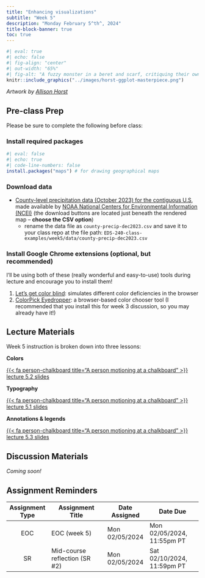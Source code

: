 ```yaml
---
title: "Enhancing visualizations"
subtitle: "Week 5"
description: "Monday February 5^th^, 2024"
title-block-banner: true
toc: true
---
```


```r
#| eval: true 
#| echo: false
#| fig-align: "center"
#| out-width: "65%" 
#| fig-alt: "A fuzzy monster in a beret and scarf, critiquing their own column graph on a canvas in front of them while other assistant monsters (also in berets) carry over boxes full of elements that can be used to customize a graph (like themes and geometric shapes). In the background is a wall with framed data visualizations. Stylized text reads 'ggplot2: build a data masterpiece.'"
knitr::include_graphics("../images/horst-ggplot-masterpiece.png")
```

:::{.gray-text .center-text}
*Artwork by [Allison Horst](https://allisonhorst.com/)*
:::

## Pre-class Prep

Please be sure to complete the following before class:

### Install required packages

```r
#| eval: false
#| echo: true
#| code-line-numbers: false
install.packages("maps") # for drawing geographical maps
```

### Download data
 
- [County-level precipitation data (October 2023) for the contiguous U.S](https://www.ncei.noaa.gov/access/monitoring/climate-at-a-glance/county/mapping/110/pcp/202312/1/value), made available by [NOAA National Centers for Environmental Information (NCEI)](https://www.ncei.noaa.gov/) (the download buttons are located just beneath the rendered map -- **choose the CSV option**)
  - rename the data file as `county-precip-dec2023.csv` and save it to your class repo at the file path: `EDS-240-class-examples/week5/data/county-precip-dec2023.csv`

### Install Google Chrome extensions (optional, but recommended)

I'll be using both of these (really wonderful and easy-to-use) tools during lecture and encourage you to install them!

1. [Let's get color blind](https://chromewebstore.google.com/detail/lets-get-color-blind/bkdgdianpkfahpkmphgehigalpighjck): simulates different color deficiencies in the browser
2. [ColorPick Eyedropper](https://chromewebstore.google.com/detail/colorpick-eyedropper/ohcpnigalekghcmgcdcenkpelffpdolg): a browser-based color chooser tool (I recommended that you install this for week 3 discussion, so you may already have it!)

## Lecture Materials 

Week 5 instruction is broken down into three lessons:

::: {.grid}

::: {.g-col-12 .g-col-md-4}
::: {.center-text}
[**Colors**]{.teal-text .body-text-m}

[{{< fa person-chalkboard title="A person motioning at a chalkboard" >}} lecture 5.2 slides](../slides/week5.1-colors-slides.qmd){.btn role="button" target="_blank"} 
:::
:::

::: {.g-col-12 .g-col-md-4}
::: {.center-text}
[**Typography**]{.teal-text .body-text-m}

[{{< fa person-chalkboard title="A person motioning at a chalkboard" >}} lecture 5.1 slides](../slides/week5.2-typography-slides.qmd){.btn role="button" target="_blank"} 
:::
:::

::: {.g-col-12 .g-col-md-4}
::: {.center-text}
[**Annotations & legends**]{.teal-text .body-text-m}

[{{< fa person-chalkboard title="A person motioning at a chalkboard" >}} lecture 5.3 slides](../sliweek5.3-annotations-slides.qmd){.btn role="button" target="_blank"} 
:::
:::

:::

<!-- - 1 color theory -->
<!-- 2 typography -->
<!-- 3 annotations -- {ggtext} {ggtextpath} see https://cararthompson.github.io/nhsr-2023-level-up-workshop/level-up-workshop.html#/title-slide-->
<!-- https://www.cararthompson.com/talks/user2022/media/useR2022_level_up_your_labels.pdf -->
<!-- - 3 DEI (using icons & colors for equity awareness) -->

<!-- https://albert-rapp.de/posts/ggplot2-tips/07_four_ways_colors_more_efficiently/07_four_ways_colors_more_efficiently.html -->
<!-- legends -->
<!-- Redundant coding: update ridgeline plot legend https://clauswilke.com/dataviz/redundant-coding.html; see `guide_colorbar()` https://rstudio-conf-2022.github.io/ggplot2-graphic-design/modules/d2-06_layout.html-->
<!-- patchwork for composing plots -->

## Discussion Materials

*Coming soon!*

## Assignment Reminders

| Assignment Type | Assignment Title               | Date Assigned  | Date Due                   |
|:---------------:|--------------------------------|----------------|----------------------------|
| EOC             | EOC (week 5)                   | Mon 02/05/2024 | Mon 02/05/2024, 11:55pm PT |
| SR              | Mid-course reflection (SR #2)  | Mon 02/05/2024 | Sat 02/10/2024, 11:59pm PT |

<!-- | Assignment Type | Assignment Title                                                                  | Date Assigned  | Date Due        | -->
<!-- |:---------------:|------------------------------------------------------------------------|----------------|----------------------------| -->
<!-- | EOC             | [EOC (week 5)](https://forms.gle/cLtHBybg6kgVDzQSA)                    | Mon 02/05/2024 | Mon 02/05/2024, 11:55pm PT | -->
<!-- | SR              | [Mid-course reflection (SR #2)](../assignments/SR2-midcourse.qmd)      | Mon 02/05/2024 | Sat 02/10/2024, 11:59pm PT | -->
